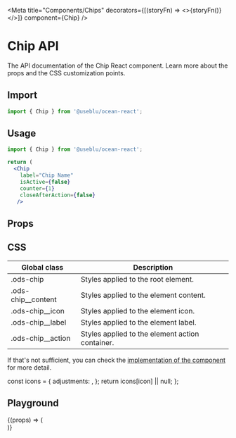 
<Meta
  title="Components/Chips"
  decorators={[(storyFn) => <>{storyFn()}</>]}
  component={Chip}
/>

# Chip API

The API documentation of the Chip React component. Learn more about the props and the CSS customization points.

## Import

```javascript
import { Chip } from '@useblu/ocean-react';
```

## Usage

```jsx
import { Chip } from '@useblu/ocean-react';

return (
  <Chip
    label="Chip Name"
    isActive={false}
    counter={1}
    closeAfterAction={false}
   />
```

## Props

<ArgsTable of="." />

## CSS

| Global class         | Description                                     |
| -------------------- | ----------------------------------------------- |
| .ods-chip            | Styles applied to the root element.             |
| .ods-chip\_\_content | Styles applied to the element content.          |
| .ods-chip\_\_icon    | Styles applied to the element icon.             |
| .ods-chip\_\_label   | Styles applied to the element label.            |
| .ods-chip\_\_action  | Styles applied to the element action container. |

If that's not sufficient, you can check the [implementation of the component](https://github.com/ocean-ds/ocean-web/blob/master/packages/ocean-react/src/Chips/BasicChip.tsx) for more detail.

  const icons = {
    adjustments: <Adjustments size={16} />,
  };
  return icons[icon] || null;
};

## Playground

<Canvas withToolbar>
  <Story
    name="playground"
    args={{
      label: 'Label',
      isActive: false,
      counter: 0,
      iconLeft: null,
    }}
    argTypes={{
      label: {
        control: 'text',
        description: 'Determines label of chip component',
        type: { name: 'string', required: true },
        table: {
          type: { summary: 'string' },
          defaultValue: { summary: '' },
        },
      },
      isActive: {
        control: 'boolean',
      },
      counter: {
        control: 'number',
      },
      iconLeft: {
        options: ['none', 'adjustments'],
        control: { type: 'select' },
        table: {
          type: { summary: 'object' },
          defaultValue: { summary: 'adjustments' },
        },
      },
    }}
  >
    {(props) => (
      <div className="centered">
        <Chip {...props} iconLeft={selectIcon(props.iconLeft)} />
      </div>
    )}
  </Story>
</Canvas>
